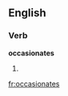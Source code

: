 
==English==

===Verb===
'''occasionates'''

# {{third-person singular of|[[occasionate]]}}

[[fr:occasionates]]